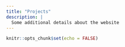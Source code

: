```yaml
---
title: "Projects"
description: |
  Some additional details about the website
---
```


```r
knitr::opts_chunk$set(echo = FALSE)
```

